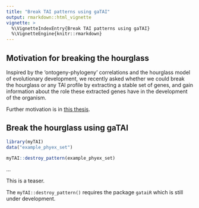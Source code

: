 ```yaml
---
title: "Break TAI patterns using gaTAI"
output: rmarkdown::html_vignette
vignette: >
  %\VignetteIndexEntry{Break TAI patterns using gaTAI}
  %\VignetteEngine{knitr::rmarkdown}
---
```


## Motivation for breaking the hourglass

Inspired by the 'ontogeny-phylogeny' correlations and the hourglass model of evolutionary development, we recently asked whether we could break the hourglass or any TAI profile by extracting a stable set of genes, and gain information about the role these extracted genes have in the development of the organism.

Further motivation is in [this thesis](https://dspace.cuni.cz/handle/20.500.11956/193428).

## Break the hourglass using gaTAI

```r
library(myTAI)
data("example_phyex_set")
```

```r
myTAI::destroy_pattern(example_phyex_set)
```

...

:::{.note}
This is a teaser.

The `myTAI::destroy_pattern()` requires the package `gataiR` which is still under development.
:::